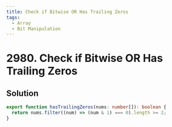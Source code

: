 ```yaml
---
title: Check if Bitwise OR Has Trailing Zeros
tags:
  - Array
  - Bit Manipulation
---
```


# 2980. Check if Bitwise OR Has Trailing Zeros

<Badges>
  <LevelBadge level="easy" />
  <TopicBadge name="Array" slug="array" />
  <TopicBadge name="Bit Manipulation" slug="bit-manipulation" />
</Badges>

## Solution

```typescript filename="solution.ts" copy
export function hasTrailingZeros(nums: number[]): boolean {
  return nums.filter((num) => (num & 1) === 0).length >= 2;
}
```

<ProblemLink
  codingSite="leetcode"
  href="https://leetcode.com/problems/check-if-bitwise-or-has-trailing-zeros"
  title="Check if Bitwise OR Has Trailing Zeros"
/>
